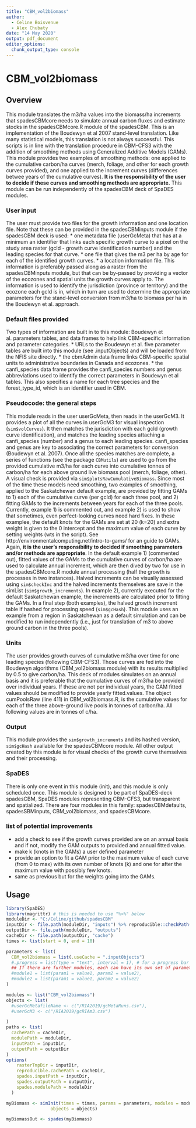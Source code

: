 ---
title: "CBM_vol2biomass"
author:
  - Celine Boisvenue
  - Alex Chubaty
date: "14 May 2020"
output: pdf_document
editor_options: 
  chunk_output_type: console
---

<!-- TODO: cleanup and format this file
     * one sentence per line
     * use backticks for code formatting
     * remane modules!
-->
# CBM_vol2biomass

## Overview

This module translates the m3/ha values into the biomass/ha increments that spadesCBMcore needs to simulate annual carbon fluxes and estimate stocks in the spadesCBMcore.R module of the spadesCBM. This is an implementation of the Boudewyn et al 2007 stand-level translation. Like many statistical models, this translation is not always successful. This scripts is in line with the translation procedure in CBM-CFS3 with the addition of smoothing methods using Generalized Additive Models (GAMs). This module provides two examples of smoothing methods: one applied to the cumulative carbon/ha curves (merch, foliage, and other for each growth curves provided), and one applied to the increment curves (differences betwee years of the cumulative curves). **It is the responsibility of the user to decide if these curves and smoothing methods are appropriate.** This module can be run independently of the spadesCBM deck of SpaDES modules.

### User input

The user must provide two files for the growth information and one location file. Note that these can be provided in the spadesCBMinputs module if the spadesCBM deck is used: 
* one metadata file (userGcMeta) that has at a minimum an identifier that links each specific growth curve to a pixel on the study area raster (gcId - growth curve identification number) and the leading species for that curve.
* one file that gives the m3 per ha by age for each of the identified growth curves. 
* a location information file. This information is preferably passed along as a raster from the spadesCBMinputs module, but that can be by-passed by providing a vector of the ecozones and spatial units the growth curves apply to. The information is used to identify the jurisdiction (province or territory) and the ecozone each gcId is in, which in turn are used to determine the appropriate parameters for the stand-level conversion from m3/ha to biomass per ha in the Boudewyn et al. approach.

### Default files provided

Two types of information are built in to this module: Boudewyn et al. parameters tables, and data frames to help link CBM-specific information and parameter categories. 
* URLs to the Boudewyn et al. five parameter tables are built into this module (see .inputObjects) and will be loaded from the NFIS site directly.
* the cbmAdmin data frame links CBM-specific spatial units to administrative boundaries in Canada and ecozones.
* the canfi_species data frame provides the canfi_species numbers and genus abbreviations used to identify the correct parameters in Boudewyn et al tables. This also specifies a name for each tree species and the forest_type_id, which is an identifier used in CBM.

### Pseudocode: the general steps

This module reads in the user userGcMeta, then reads in the userGcM3. It provides a plot of all the curves in userGcM3 for visual inspection (`sim$volCurves`). It then matches the jurisdiction with each gcId (growth curve identification), and matches the leading species attaching a canfi_species (number) and a genus to each leading species. canfi_species and genus are key to associating the correct parameters for conversion (Boudewyn et al. 2007). Once all the species matches are complete, a series of functions (see the package `CBMutils`) are used to go from the provided cumulative m3/ha for each curve into cumulative tonnes of carbon/ha for each above ground live biomass pool (merch, foliage, other). A visual check is provided via `sim$plotsRawCumulativeBiomass`. Since most of the time these models need smoothing, two examples of smoothing, applied to the Saskatchewan default example, are provided by fitting GAMs to 1) each of the cumulative curve (per gcId) for each three pool, and 2) fitting GAMs to the increments between years for each of the three pools. Currently, example 1) is commented out, and example 2) is used to show that sometimes, even perfect-looking curves need hard fixes. In these examplee, the default knots for the GAMs are set at 20 (k=20) and extra weight is given to the 0 intercept and the maximum value of each curve by setting weights (wts in the script). See http://environmentalcomputing.net/intro-to-gams/ for an guide to GAMs. Again, **it is the user's responsibility to decided if smoothing parameters and/or methods are appropriate**. In the default example 1) (commented out), fitted values of the GAMs to the cumulative curves of carbon/ha  are used to calculate annual increment, which are then dived by two for use in the spadesCBMcore.R module annual processing (half the growth is processes in two instances). Halved increments can be visually assessed using `sim$checkInc` and the halved increments themselves are save in the simList (`sim$growth_increments`). In example 2), currently executed for the default Saskatchewan example, the increments are calculated prior to fitting the GAMs. In a final step (both examples), the halved growth increment table if hashed for processing speed (`sim$gcHash`). This module uses an example from a region in Saskatchewan as a default simulation and can be modified to run independently (i.e., just for translation of m3 to above ground carbon in the three pools).

### Units

The user provides growth curves of cumulative m3/ha over time for one leading species (following CBM-CFS3). Those curves are fed into the Boudewyn algorithms (CBM_vol2biomass module) with its results multiplied by 0.5 to give carbon/ha. This deck of modules simulates on an annual basis and it is preferable that the cumulative curves of m3/ha be provided over individual years. If these are not per individual years, the GAM fitted values should be modified to provide yearly fitted.values. The object cumPoolsRaw (line 411) in CBM_vol2biomass.R, is the cumulative values for each of the three above-ground live pools in tonnes of carbon/ha. All following values are in tonnes of c/ha.


### Output

This module provides the `sim$growth_increments` and its hashed version, ` sim$gcHash` available for the spadesCBMcore module. All other output created by this module is for visual checks of the growth curve themselves and their processing.

### SpaDES

There is only one event in this module (init), and this module is only scheduled once. This module is designed to be part of SpaDES-deck spadesCBM, SpaDES modules representing CBM-CFS3, but transparent and spatialized. There are four modules in this family: spadesCBMdefaults, spadesSBMinputs, CBM_vol2biomass, and spadesCBMcore.

### list of potential improvements

* add a check to see if the growth curves provided are on an annual basis and if not, modify the GAM outputs to provided and annual fitted value.
* make k (knots in the GAMs) a user defined parameter
* provide an option to fit a GAM prior to the maximum value of each curve (from 0 to max) with its own number of knots (k) and one for after the maximum value with possibly few knots.
* same as previous but for the weights going into the GAMs.


## Usage

```{r module_vol2biomass_usage, eval=FALSE}
library(SpaDES)
library(magrittr) # this is needed to use "%>%" below
moduleDir <- "C:/Celine/github/spadesCBM"
inputDir <- file.path(moduleDir, "inputs") %>% reproducible::checkPath(create = TRUE)
outputDir <- file.path(moduleDir, "outputs")
cacheDir <- file.path(outputDir, "cache")
times <- list(start = 0, end = 10)

parameters <- list(
  CBM_vol2biomass = list(.useCache = ".inputObjects")
  #.progress = list(type = "text", interval = 1), # for a progress bar
  ## If there are further modules, each can have its own set of parameters:
  #module1 = list(param1 = value1, param2 = value2),
  #module2 = list(param1 = value1, param2 = value2)
)

modules <- list("CBM_vol2biomass")
objects <- list(
  #userGcMetafileName <- c("/RIA2019/gcMetaRuns.csv"),
  #userGcM3 <- c("/RIA2019/gcRIAm3.csv")

)
paths <- list(
  cachePath = cacheDir,
  modulePath = moduleDir,
  inputPath = inputDir,
  outputPath = outputDir
)
options(
    rasterTmpDir = inputDir,
    reproducible.cachePath = cacheDir,
    spades.inputPath = inputDir,
    spades.outputPath = outputDir,
    spades.modulePath = moduleDir
  )

myBiomass <- simInit(times = times, params = parameters, modules = modules,
                 objects = objects)

myBiomassOut <- spades(myBiomass)
```


